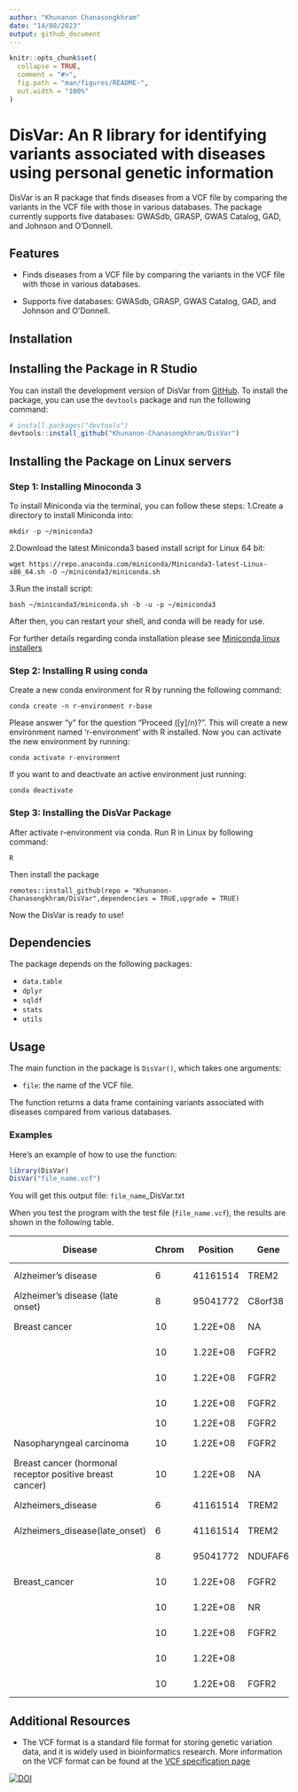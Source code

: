 ```yaml
---
author: "Khunanon Chanasongkhram"
date: "14/08/2023"
output: github_document
---
```


<!-- README.md is generated from README.Rmd. Please edit that file -->

```r
knitr::opts_chunk$set(
  collapse = TRUE,
  comment = "#>",
  fig.path = "man/figures/README-",
  out.width = "100%"
)
```

# DisVar: An R library for identifying variants associated with diseases using personal genetic information

<!-- badges: start -->
<!-- badges: end -->
DisVar is an R package that finds diseases from a VCF file by comparing the variants in the VCF file with those in various databases. The package currently supports five databases: GWASdb, GRASP, GWAS Catalog, GAD, and Johnson and O'Donnell.

## Features

- Finds diseases from a VCF file by comparing the variants in the VCF file with those in various databases.

- Supports five databases: GWASdb, GRASP, GWAS Catalog, GAD, and Johnson and O'Donnell.

## Installation

## Installing the Package in R Studio
You can install the development version of DisVar from [GitHub](https://github.com/). To install the package, you can use the `devtools` package and run the following command:

``` r
# install.packages("devtools")
devtools::install_github("Khunanon-Chanasongkhram/DisVar")
```

## Installing the Package on Linux servers

### Step 1: Installing Minoconda 3

To install Miniconda via the terminal, you can follow these steps:
1.Create a directory to install Miniconda into:

``` 
mkdir -p ~/miniconda3
```

2.Download the latest Miniconda3 based install script for Linux 64 bit:
``` 
wget https://repo.anaconda.com/miniconda/Miniconda3-latest-Linux-x86_64.sh -O ~/miniconda3/miniconda.sh
```

3.Run the install script:
``` 
bash ~/miniconda3/miniconda.sh -b -u -p ~/miniconda3
```

After then, you can restart your shell, and conda will be ready for use.

For further details regarding conda installation please see [Miniconda linux installers](https://docs.conda.io/en/latest/miniconda.html#linux-installers)

### Step 2: Installing R using conda
Create a new conda environment for R by running the following command:
``` 
conda create -n r-environment r-base
```

Please answer "y" for the question "Proceed ([y]/n)?".
This will create a new environment named 'r-environment' with R installed.
Now you can activate the new environment by running:
```
conda activate r-environment
```

If you want to and deactivate an active environment just running:

```
conda deactivate
```

### Step 3: Installing the DisVar Package
After activate r-environment via conda. Run R in Linux by following command:
```
R
```

Then install the package
```
remotes::install_github(repo = "Khunanon-Chanasongkhram/DisVar",dependencies = TRUE,upgrade = TRUE)
```
Now the DisVar is ready to use!

## Dependencies
The package depends on the following packages:

- `data.table`
- `dplyr`
- `sqldf`
- `stats`
- `utils`

## Usage

The main function in the package is `DisVar()`, which takes one arguments:

- `file`: the name of the VCF file.

The function returns a data frame containing variants associated with diseases compared from various databases.

### Examples

Here's an example of how to use the function:

```r
library(DisVar)
DisVar("file_name.vcf")
```

You will get this output file: `file_name`_DisVar.txt

When you test the program with the test file (`file_name.vcf`), the results are shown in the following table.

| Disease                                                    | Chrom | Position | Gene    | Variant ID | Variant Type     | Allele Sample | Allele DB | P-value   | DB           | Qual    | Filter | Info                                                                                                                                                                                                                                                                                                                                                                                                                                                                                                                                                                                                                                                                                                                                                                                                                                                                                                                                                                                                                                                                                                                                                                                                                                                                                                                                                                                                                                                                                                                                                                                                                                                                                                                                                                                                                                                                                                                                                                                                                                                          |
|------------------------------------------------------------|-------|----------|---------|------------|------------------|---------------|-----------|-----------|--------------|---------|--------|---------------------------------------------------------------------------------------------------------------------------------------------------------------------------------------------------------------------------------------------------------------------------------------------------------------------------------------------------------------------------------------------------------------------------------------------------------------------------------------------------------------------------------------------------------------------------------------------------------------------------------------------------------------------------------------------------------------------------------------------------------------------------------------------------------------------------------------------------------------------------------------------------------------------------------------------------------------------------------------------------------------------------------------------------------------------------------------------------------------------------------------------------------------------------------------------------------------------------------------------------------------------------------------------------------------------------------------------------------------------------------------------------------------------------------------------------------------------------------------------------------------------------------------------------------------------------------------------------------------------------------------------------------------------------------------------------------------------------------------------------------------------------------------------------------------------------------------------------------------------------------------------------------------------------------------------------------------------------------------------------------------------------------------------------------------|
| Alzheimer's disease                                        | 6     | 41161514 | TREM2   | rs75932628 | missense         | C>T           | C>T       | 2.00E-12  | GWASdb       | 7296.45 | PASS   | AC=14;AF=0.00218613;AN=6404;BaseQRankSum=0.155;ClippingRankSum=0.481;DP=111734;FS=1.098;MLEAC=14;MLEAF=0.002186;MQ=60;MQ0=0;MQRankSum=0.307;POSITIVE_TRAIN_SITE;QD=13.46;ReadPosRankSum=0.839;SOR=0.59;VQSLOD=16.39;culprit=MQ;AN_EUR=1266;AN_EAS=1170;AN_AMR=980;AN_SAS=1202;AN_AFR=1786;AF_EUR=0.00631912;AF_EAS=0;AF_AMR=0.00306122;AF_SAS=0.00249584;AF_AFR=0;AC_EUR=8;AC_EAS=0;AC_AMR=3;AC_SAS=3;AC_AFR=0;AC_Het_EUR=8;AC_Het_EAS=0;AC_Het_AMR=3;AC_Het_SAS=3;AC_Het_AFR=0;AC_Het=14;AC_Hom_EUR=0;AC_Hom_EAS=0;AC_Hom_AMR=0;AC_Hom_SAS=0;AC_Hom_AFR=0;AC_Hom=0;HWE_EUR=1;ExcHet_EUR=0.977997;HWE_EAS=1;ExcHet_EAS=1;HWE_AMR=1;ExcHet_AMR=0.996936;HWE_SAS=1;ExcHet_SAS=0.997502;HWE_AFR=1;ExcHet_AFR=1;HWE=1;ExcHet=0.985861;ME=0;AN_EUR_unrel=1006;AN_EAS_unrel=1008;AN_AMR_unrel=694;AN_SAS_unrel=978;AN_AFR_unrel=1322;AF_EUR_unrel=0.00497018;AF_EAS_unrel=0;AF_AMR_unrel=0.00432277;AF_SAS_unrel=0.00204499;AF_AFR_unrel=0;AC_EUR_unrel=5;AC_EAS_unrel=0;AC_AMR_unrel=3;AC_SAS_unrel=2;AC_AFR_unrel=0;AC_Het_EUR_unrel=5;AC_Het_EAS_unrel=0;AC_Het_AMR_unrel=3;AC_Het_SAS_unrel=2;AC_Het_AFR_unrel=0;AC_Hom_EUR_unrel=0;AC_Hom_EAS_unrel=0;AC_Hom_AMR_unrel=0;AC_Hom_SAS_unrel=0;AC_Hom_AFR_unrel=0;ANN=T\|missense_variant\|MODERATE\|TREM2\|ENSG00000095970\|transcript\|ENST00000373113.7\|protein_coding\|2/5\|c.140G>A\|p.Arg47His\|234/1044\|140/693\|47/230\|\|;1000Gp3_RA_GF=0.00399361;1000Gp3_RR_GF=0.996006;1000Gp3_HomC=2494,0;1000Gp3_AA_GF=0;1000Gp3_AF=0.00199681;CLNSIG=3;CLNDBN=not_specified;CLNDSDBID=CN169374;CLNDSDB=MedGen;COSMIC_CNT=1;SIFT_pred=D/T/T;Uniprot_id_Polyphen2=././TREM2_HUMAN;Uniprot_aapos_Polyphen2=47;Polyphen2_HDIV_pred=D;Polyphen2_HVAR_pred=D;MutationTaster_pred=D/D/D;MutationAssessor_pred=M;CADD_phred=33;GERP++_NR=5.51;GERP++_RS=4.56;phyloP20way_mammalian=0.935;phastCons20way_mammalian=0.997;Entrez_gene_id=54209;RVIS=0.483275131;RVIS_percentile=79.25218212;GDI=446.17961;GDI-Phred=4.39760;LoFtool_score=8.38E-01;Essential_gene=N;MGI_mouse_gene=Trem2;dbSNPBuildID=132;ExAC_AF=0.002043 |
| Alzheimer's disease (late onset)                           | 8     | 95041772 | C8orf38 | rs7818382  | intron           | C>T           | C>T       | 8.00E-08  | GWASdb       | 1587730 | Pass   | AC=3017;AF=0.471112;AN=6404;BaseQRankSum=0.223;ClippingRankSum=0;DP=106075;FS=0;InbreedingCoeff=0.1044;MLEAC=3017;MLEAF=0.471;MQ=60;MQ0=0;MQRankSum=-0.022;POSITIVE_TRAIN_SITE;QD=21.26;ReadPosRankSum=0.319;SOR=0.686;VQSLOD=23.35;culprit=MQ;AN_EUR=1266;AN_EAS=1170;AN_AMR=980;AN_SAS=1202;AN_AFR=1786;AF_EUR=0.470774;AF_EAS=0.670085;AF_AMR=0.529592;AF_SAS=0.569884;AF_AFR=0.242441;AC_EUR=596;AC_EAS=784;AC_AMR=519;AC_SAS=685;AC_AFR=433;AC_Het_EUR=320;AC_Het_EAS=240;AC_Het_AMR=237;AC_Het_SAS=295;AC_Het_AFR=337;AC_Het=1429;AC_Hom_EUR=276;AC_Hom_EAS=544;AC_Hom_AMR=282;AC_Hom_SAS=390;AC_Hom_AFR=96;AC_Hom=1588;HWE_EUR=0.749959;ExcHet_EUR=0.395209;HWE_EAS=0.0919533;ExcHet_EAS=0.968002;HWE_AMR=0.526092;ExcHet_AMR=0.776731;HWE_SAS=1;ExcHet_SAS=0.529247;HWE_AFR=0.466134;ExcHet_AFR=0.239997;HWE=3.8034e-09;ExcHet=1;ME=0;AN_EUR_unrel=1006;AN_EAS_unrel=1008;AN_AMR_unrel=694;AN_SAS_unrel=978;AN_AFR_unrel=1322;AF_EUR_unrel=0.464215;AF_EAS_unrel=0.686508;AF_AMR_unrel=0.51585;AF_SAS_unrel=0.566462;AF_AFR_unrel=0.249622;AC_EUR_unrel=467;AC_EAS_unrel=692;AC_AMR_unrel=358;AC_SAS_unrel=554;AC_AFR_unrel=330;AC_Het_EUR_unrel=253;AC_Het_EAS_unrel=200;AC_Het_AMR_unrel=162;AC_Het_SAS_unrel=238;AC_Het_AFR_unrel=256;AC_Hom_EUR_unrel=214;AC_Hom_EAS_unrel=492;AC_Hom_AMR_unrel=196;AC_Hom_SAS_unrel=316;AC_Hom_AFR_unrel=74;ANN=T\|intron_variant\|MODIFIER\|NDUFAF6\|ENSG00000156170\|transcript\|ENST00000396124.8\|protein_coding\|4/8\|c.477+146C>T\|\|\|\|\|\|;1000Gp3_RA_GF=0.442891;1000Gp3_RR_GF=0.299121;1000Gp3_HomC=749,646;1000Gp3_AA_GF=0.257987;1000Gp3_AF=0.479433;Entrez_gene_id=137682;RVIS=-0.161524709;RVIS_percentile=41.6430762;GDI=43.71035;GDI-Phred=1.25843;MGI_mouse_gene=Ndufaf6;dbSNPBuildID=116                                                                                                                                                                                                                                                                                                      |
| Breast cancer                                              | 10    | 1.22E+08 | NA      | rs2981579  | NA               | A>G           | NA        | 1.90E-170 | GRASP        | 1491780 | PASS   | AC=3227;AF=0.503904;AN=6404;BaseQRankSum=0.098;ClippingRankSum=-0.024;DP=95506;FS=0;InbreedingCoeff=0.0499;MLEAC=3227;MLEAF=0.504;MQ=60;MQ0=0;MQRankSum=0.027;POSITIVE_TRAIN_SITE;QD=21.12;ReadPosRankSum=0.349;SOR=0.676;VQSLOD=22.69;culprit=MQ;AN_EUR=1266;AN_EAS=1170;AN_AMR=980;AN_SAS=1202;AN_AFR=1786;AF_EUR=0.550553;AF_EAS=0.549573;AF_AMR=0.568367;AF_SAS=0.610649;AF_AFR=0.333707;AC_EUR=697;AC_EAS=643;AC_AMR=557;AC_SAS=734;AC_AFR=596;AC_Het_EUR=293;AC_Het_EAS=283;AC_Het_AMR=249;AC_Het_SAS=296;AC_Het_AFR=400;AC_Het=1521;AC_Hom_EUR=404;AC_Hom_EAS=360;AC_Hom_AMR=308;AC_Hom_SAS=438;AC_Hom_AFR=196;AC_Hom=1706;HWE_EUR=0.108258;ExcHet_EUR=0.95804;HWE_EAS=0.616227;ExcHet_EAS=0.744677;HWE_AMR=0.462052;ExcHet_AMR=0.249731;HWE_SAS=0.439899;ExcHet_SAS=0.220669;HWE_AFR=0.880403;ExcHet_AFR=0.45117;HWE=0.00469594;ExcHet=0.997943;ME=0;AN_EUR_unrel=1006;AN_EAS_unrel=1008;AN_AMR_unrel=694;AN_SAS_unrel=978;AN_AFR_unrel=1322;AF_EUR_unrel=0.548708;AF_EAS_unrel=0.550595;AF_AMR_unrel=0.573487;AF_SAS_unrel=0.611452;AF_AFR_unrel=0.33888;AC_EUR_unrel=552;AC_EAS_unrel=555;AC_AMR_unrel=398;AC_SAS_unrel=598;AC_AFR_unrel=448;AC_Het_EUR_unrel=228;AC_Het_EAS_unrel=251;AC_Het_AMR_unrel=176;AC_Het_SAS_unrel=234;AC_Het_AFR_unrel=296;AC_Hom_EUR_unrel=324;AC_Hom_EAS_unrel=304;AC_Hom_AMR_unrel=222;AC_Hom_SAS_unrel=364;AC_Hom_AFR_unrel=152;ANN=G\|intron_variant\|MODIFIER\|FGFR2\|ENSG00000066468\|transcript\|ENST00000457416.6\|protein_coding\|2/17\|c.110-12117T>C\|\|\|\|\|\|;1000Gp3_RA_GF=0.473243;1000Gp3_RR_GF=0.253994;1000Gp3_HomC=636,683;1000Gp3_AA_GF=0.272764;1000Gp3_AF=0.509385;AR_GENE=FGFR2;Entrez_gene_id=2263;RVIS=-1.50462206;RVIS_percentile=3.568058504;GDI=593.43974;GDI-Phred=4.93642;LoFtool_score=1.79E-03;Essential_gene=E;MGI_mouse_gene=Fgfr2;ZFIN_zebrafish_gene=fgfr2;ZFIN_zebrafish_phenotype_tag=abnormal;dbSNPBuildID=101                                                                                                                                                                  |
|                                                            | 10    | 1.22E+08 | FGFR2   | rs2981579  | intron           | A>G           | A>G       | 2.00E-170 | GWASdb       | 1491780 | PASS   | AC=3227;AF=0.503904;AN=6404;BaseQRankSum=0.098;ClippingRankSum=-0.024;DP=95506;FS=0;InbreedingCoeff=0.0499;MLEAC=3227;MLEAF=0.504;MQ=60;MQ0=0;MQRankSum=0.027;POSITIVE_TRAIN_SITE;QD=21.12;ReadPosRankSum=0.349;SOR=0.676;VQSLOD=22.69;culprit=MQ;AN_EUR=1266;AN_EAS=1170;AN_AMR=980;AN_SAS=1202;AN_AFR=1786;AF_EUR=0.550553;AF_EAS=0.549573;AF_AMR=0.568367;AF_SAS=0.610649;AF_AFR=0.333707;AC_EUR=697;AC_EAS=643;AC_AMR=557;AC_SAS=734;AC_AFR=596;AC_Het_EUR=293;AC_Het_EAS=283;AC_Het_AMR=249;AC_Het_SAS=296;AC_Het_AFR=400;AC_Het=1521;AC_Hom_EUR=404;AC_Hom_EAS=360;AC_Hom_AMR=308;AC_Hom_SAS=438;AC_Hom_AFR=196;AC_Hom=1706;HWE_EUR=0.108258;ExcHet_EUR=0.95804;HWE_EAS=0.616227;ExcHet_EAS=0.744677;HWE_AMR=0.462052;ExcHet_AMR=0.249731;HWE_SAS=0.439899;ExcHet_SAS=0.220669;HWE_AFR=0.880403;ExcHet_AFR=0.45117;HWE=0.00469594;ExcHet=0.997943;ME=0;AN_EUR_unrel=1006;AN_EAS_unrel=1008;AN_AMR_unrel=694;AN_SAS_unrel=978;AN_AFR_unrel=1322;AF_EUR_unrel=0.548708;AF_EAS_unrel=0.550595;AF_AMR_unrel=0.573487;AF_SAS_unrel=0.611452;AF_AFR_unrel=0.33888;AC_EUR_unrel=552;AC_EAS_unrel=555;AC_AMR_unrel=398;AC_SAS_unrel=598;AC_AFR_unrel=448;AC_Het_EUR_unrel=228;AC_Het_EAS_unrel=251;AC_Het_AMR_unrel=176;AC_Het_SAS_unrel=234;AC_Het_AFR_unrel=296;AC_Hom_EUR_unrel=324;AC_Hom_EAS_unrel=304;AC_Hom_AMR_unrel=222;AC_Hom_SAS_unrel=364;AC_Hom_AFR_unrel=152;ANN=G\|intron_variant\|MODIFIER\|FGFR2\|ENSG00000066468\|transcript\|ENST00000457416.6\|protein_coding\|2/17\|c.110-12117T>C\|\|\|\|\|\|;1000Gp3_RA_GF=0.473243;1000Gp3_RR_GF=0.253994;1000Gp3_HomC=636,683;1000Gp3_AA_GF=0.272764;1000Gp3_AF=0.509385;AR_GENE=FGFR2;Entrez_gene_id=2263;RVIS=-1.50462206;RVIS_percentile=3.568058504;GDI=593.43974;GDI-Phred=4.93642;LoFtool_score=1.79E-03;Essential_gene=E;MGI_mouse_gene=Fgfr2;ZFIN_zebrafish_gene=fgfr2;ZFIN_zebrafish_phenotype_tag=abnormal;dbSNPBuildID=101                                                                                                                                                                  |
|                                                            | 10    | 1.22E+08 | FGFR2   | rs2981579  | intron           | A>G           | A>G       | 4.00E-31  | GWASdb       | 1491780 | PASS   | AC=3227;AF=0.503904;AN=6404;BaseQRankSum=0.098;ClippingRankSum=-0.024;DP=95506;FS=0;InbreedingCoeff=0.0499;MLEAC=3227;MLEAF=0.504;MQ=60;MQ0=0;MQRankSum=0.027;POSITIVE_TRAIN_SITE;QD=21.12;ReadPosRankSum=0.349;SOR=0.676;VQSLOD=22.69;culprit=MQ;AN_EUR=1266;AN_EAS=1170;AN_AMR=980;AN_SAS=1202;AN_AFR=1786;AF_EUR=0.550553;AF_EAS=0.549573;AF_AMR=0.568367;AF_SAS=0.610649;AF_AFR=0.333707;AC_EUR=697;AC_EAS=643;AC_AMR=557;AC_SAS=734;AC_AFR=596;AC_Het_EUR=293;AC_Het_EAS=283;AC_Het_AMR=249;AC_Het_SAS=296;AC_Het_AFR=400;AC_Het=1521;AC_Hom_EUR=404;AC_Hom_EAS=360;AC_Hom_AMR=308;AC_Hom_SAS=438;AC_Hom_AFR=196;AC_Hom=1706;HWE_EUR=0.108258;ExcHet_EUR=0.95804;HWE_EAS=0.616227;ExcHet_EAS=0.744677;HWE_AMR=0.462052;ExcHet_AMR=0.249731;HWE_SAS=0.439899;ExcHet_SAS=0.220669;HWE_AFR=0.880403;ExcHet_AFR=0.45117;HWE=0.00469594;ExcHet=0.997943;ME=0;AN_EUR_unrel=1006;AN_EAS_unrel=1008;AN_AMR_unrel=694;AN_SAS_unrel=978;AN_AFR_unrel=1322;AF_EUR_unrel=0.548708;AF_EAS_unrel=0.550595;AF_AMR_unrel=0.573487;AF_SAS_unrel=0.611452;AF_AFR_unrel=0.33888;AC_EUR_unrel=552;AC_EAS_unrel=555;AC_AMR_unrel=398;AC_SAS_unrel=598;AC_AFR_unrel=448;AC_Het_EUR_unrel=228;AC_Het_EAS_unrel=251;AC_Het_AMR_unrel=176;AC_Het_SAS_unrel=234;AC_Het_AFR_unrel=296;AC_Hom_EUR_unrel=324;AC_Hom_EAS_unrel=304;AC_Hom_AMR_unrel=222;AC_Hom_SAS_unrel=364;AC_Hom_AFR_unrel=152;ANN=G\|intron_variant\|MODIFIER\|FGFR2\|ENSG00000066468\|transcript\|ENST00000457416.6\|protein_coding\|2/17\|c.110-12117T>C\|\|\|\|\|\|;1000Gp3_RA_GF=0.473243;1000Gp3_RR_GF=0.253994;1000Gp3_HomC=636,683;1000Gp3_AA_GF=0.272764;1000Gp3_AF=0.509385;AR_GENE=FGFR2;Entrez_gene_id=2263;RVIS=-1.50462206;RVIS_percentile=3.568058504;GDI=593.43974;GDI-Phred=4.93642;LoFtool_score=1.79E-03;Essential_gene=E;MGI_mouse_gene=Fgfr2;ZFIN_zebrafish_gene=fgfr2;ZFIN_zebrafish_phenotype_tag=abnormal;dbSNPBuildID=101                                                                                                                                                                  |
|                                                            | 10    | 1.22E+08 | FGFR2   | rs2981579  | intron           | A>G           | A>G       | 2.00E-10  | GWASdb       | 1491780 | PASS   | AC=3227;AF=0.503904;AN=6404;BaseQRankSum=0.098;ClippingRankSum=-0.024;DP=95506;FS=0;InbreedingCoeff=0.0499;MLEAC=3227;MLEAF=0.504;MQ=60;MQ0=0;MQRankSum=0.027;POSITIVE_TRAIN_SITE;QD=21.12;ReadPosRankSum=0.349;SOR=0.676;VQSLOD=22.69;culprit=MQ;AN_EUR=1266;AN_EAS=1170;AN_AMR=980;AN_SAS=1202;AN_AFR=1786;AF_EUR=0.550553;AF_EAS=0.549573;AF_AMR=0.568367;AF_SAS=0.610649;AF_AFR=0.333707;AC_EUR=697;AC_EAS=643;AC_AMR=557;AC_SAS=734;AC_AFR=596;AC_Het_EUR=293;AC_Het_EAS=283;AC_Het_AMR=249;AC_Het_SAS=296;AC_Het_AFR=400;AC_Het=1521;AC_Hom_EUR=404;AC_Hom_EAS=360;AC_Hom_AMR=308;AC_Hom_SAS=438;AC_Hom_AFR=196;AC_Hom=1706;HWE_EUR=0.108258;ExcHet_EUR=0.95804;HWE_EAS=0.616227;ExcHet_EAS=0.744677;HWE_AMR=0.462052;ExcHet_AMR=0.249731;HWE_SAS=0.439899;ExcHet_SAS=0.220669;HWE_AFR=0.880403;ExcHet_AFR=0.45117;HWE=0.00469594;ExcHet=0.997943;ME=0;AN_EUR_unrel=1006;AN_EAS_unrel=1008;AN_AMR_unrel=694;AN_SAS_unrel=978;AN_AFR_unrel=1322;AF_EUR_unrel=0.548708;AF_EAS_unrel=0.550595;AF_AMR_unrel=0.573487;AF_SAS_unrel=0.611452;AF_AFR_unrel=0.33888;AC_EUR_unrel=552;AC_EAS_unrel=555;AC_AMR_unrel=398;AC_SAS_unrel=598;AC_AFR_unrel=448;AC_Het_EUR_unrel=228;AC_Het_EAS_unrel=251;AC_Het_AMR_unrel=176;AC_Het_SAS_unrel=234;AC_Het_AFR_unrel=296;AC_Hom_EUR_unrel=324;AC_Hom_EAS_unrel=304;AC_Hom_AMR_unrel=222;AC_Hom_SAS_unrel=364;AC_Hom_AFR_unrel=152;ANN=G\|intron_variant\|MODIFIER\|FGFR2\|ENSG00000066468\|transcript\|ENST00000457416.6\|protein_coding\|2/17\|c.110-12117T>C\|\|\|\|\|\|;1000Gp3_RA_GF=0.473243;1000Gp3_RR_GF=0.253994;1000Gp3_HomC=636,683;1000Gp3_AA_GF=0.272764;1000Gp3_AF=0.509385;AR_GENE=FGFR2;Entrez_gene_id=2263;RVIS=-1.50462206;RVIS_percentile=3.568058504;GDI=593.43974;GDI-Phred=4.93642;LoFtool_score=1.79E-03;Essential_gene=E;MGI_mouse_gene=Fgfr2;ZFIN_zebrafish_gene=fgfr2;ZFIN_zebrafish_phenotype_tag=abnormal;dbSNPBuildID=101                                                                                                                                                                  |
|                                                            | 10    | 1.22E+08 | FGFR2   | rs2981579  | NA               | A>G           | NA        | NA        | GADCDC       | 1491780 | PASS   | AC=3227;AF=0.503904;AN=6404;BaseQRankSum=0.098;ClippingRankSum=-0.024;DP=95506;FS=0;InbreedingCoeff=0.0499;MLEAC=3227;MLEAF=0.504;MQ=60;MQ0=0;MQRankSum=0.027;POSITIVE_TRAIN_SITE;QD=21.12;ReadPosRankSum=0.349;SOR=0.676;VQSLOD=22.69;culprit=MQ;AN_EUR=1266;AN_EAS=1170;AN_AMR=980;AN_SAS=1202;AN_AFR=1786;AF_EUR=0.550553;AF_EAS=0.549573;AF_AMR=0.568367;AF_SAS=0.610649;AF_AFR=0.333707;AC_EUR=697;AC_EAS=643;AC_AMR=557;AC_SAS=734;AC_AFR=596;AC_Het_EUR=293;AC_Het_EAS=283;AC_Het_AMR=249;AC_Het_SAS=296;AC_Het_AFR=400;AC_Het=1521;AC_Hom_EUR=404;AC_Hom_EAS=360;AC_Hom_AMR=308;AC_Hom_SAS=438;AC_Hom_AFR=196;AC_Hom=1706;HWE_EUR=0.108258;ExcHet_EUR=0.95804;HWE_EAS=0.616227;ExcHet_EAS=0.744677;HWE_AMR=0.462052;ExcHet_AMR=0.249731;HWE_SAS=0.439899;ExcHet_SAS=0.220669;HWE_AFR=0.880403;ExcHet_AFR=0.45117;HWE=0.00469594;ExcHet=0.997943;ME=0;AN_EUR_unrel=1006;AN_EAS_unrel=1008;AN_AMR_unrel=694;AN_SAS_unrel=978;AN_AFR_unrel=1322;AF_EUR_unrel=0.548708;AF_EAS_unrel=0.550595;AF_AMR_unrel=0.573487;AF_SAS_unrel=0.611452;AF_AFR_unrel=0.33888;AC_EUR_unrel=552;AC_EAS_unrel=555;AC_AMR_unrel=398;AC_SAS_unrel=598;AC_AFR_unrel=448;AC_Het_EUR_unrel=228;AC_Het_EAS_unrel=251;AC_Het_AMR_unrel=176;AC_Het_SAS_unrel=234;AC_Het_AFR_unrel=296;AC_Hom_EUR_unrel=324;AC_Hom_EAS_unrel=304;AC_Hom_AMR_unrel=222;AC_Hom_SAS_unrel=364;AC_Hom_AFR_unrel=152;ANN=G\|intron_variant\|MODIFIER\|FGFR2\|ENSG00000066468\|transcript\|ENST00000457416.6\|protein_coding\|2/17\|c.110-12117T>C\|\|\|\|\|\|;1000Gp3_RA_GF=0.473243;1000Gp3_RR_GF=0.253994;1000Gp3_HomC=636,683;1000Gp3_AA_GF=0.272764;1000Gp3_AF=0.509385;AR_GENE=FGFR2;Entrez_gene_id=2263;RVIS=-1.50462206;RVIS_percentile=3.568058504;GDI=593.43974;GDI-Phred=4.93642;LoFtool_score=1.79E-03;Essential_gene=E;MGI_mouse_gene=Fgfr2;ZFIN_zebrafish_gene=fgfr2;ZFIN_zebrafish_phenotype_tag=abnormal;dbSNPBuildID=101                                                                                                                                                                  |
| Nasopharyngeal carcinoma                                   | 10    | 1.22E+08 | FGFR2   | rs2981579  | intron           | A>G           | A>G       | 2.00E-10  | GWASdb       | 1491780 | PASS   | AC=3227;AF=0.503904;AN=6404;BaseQRankSum=0.098;ClippingRankSum=-0.024;DP=95506;FS=0;InbreedingCoeff=0.0499;MLEAC=3227;MLEAF=0.504;MQ=60;MQ0=0;MQRankSum=0.027;POSITIVE_TRAIN_SITE;QD=21.12;ReadPosRankSum=0.349;SOR=0.676;VQSLOD=22.69;culprit=MQ;AN_EUR=1266;AN_EAS=1170;AN_AMR=980;AN_SAS=1202;AN_AFR=1786;AF_EUR=0.550553;AF_EAS=0.549573;AF_AMR=0.568367;AF_SAS=0.610649;AF_AFR=0.333707;AC_EUR=697;AC_EAS=643;AC_AMR=557;AC_SAS=734;AC_AFR=596;AC_Het_EUR=293;AC_Het_EAS=283;AC_Het_AMR=249;AC_Het_SAS=296;AC_Het_AFR=400;AC_Het=1521;AC_Hom_EUR=404;AC_Hom_EAS=360;AC_Hom_AMR=308;AC_Hom_SAS=438;AC_Hom_AFR=196;AC_Hom=1706;HWE_EUR=0.108258;ExcHet_EUR=0.95804;HWE_EAS=0.616227;ExcHet_EAS=0.744677;HWE_AMR=0.462052;ExcHet_AMR=0.249731;HWE_SAS=0.439899;ExcHet_SAS=0.220669;HWE_AFR=0.880403;ExcHet_AFR=0.45117;HWE=0.00469594;ExcHet=0.997943;ME=0;AN_EUR_unrel=1006;AN_EAS_unrel=1008;AN_AMR_unrel=694;AN_SAS_unrel=978;AN_AFR_unrel=1322;AF_EUR_unrel=0.548708;AF_EAS_unrel=0.550595;AF_AMR_unrel=0.573487;AF_SAS_unrel=0.611452;AF_AFR_unrel=0.33888;AC_EUR_unrel=552;AC_EAS_unrel=555;AC_AMR_unrel=398;AC_SAS_unrel=598;AC_AFR_unrel=448;AC_Het_EUR_unrel=228;AC_Het_EAS_unrel=251;AC_Het_AMR_unrel=176;AC_Het_SAS_unrel=234;AC_Het_AFR_unrel=296;AC_Hom_EUR_unrel=324;AC_Hom_EAS_unrel=304;AC_Hom_AMR_unrel=222;AC_Hom_SAS_unrel=364;AC_Hom_AFR_unrel=152;ANN=G\|intron_variant\|MODIFIER\|FGFR2\|ENSG00000066468\|transcript\|ENST00000457416.6\|protein_coding\|2/17\|c.110-12117T>C\|\|\|\|\|\|;1000Gp3_RA_GF=0.473243;1000Gp3_RR_GF=0.253994;1000Gp3_HomC=636,683;1000Gp3_AA_GF=0.272764;1000Gp3_AF=0.509385;AR_GENE=FGFR2;Entrez_gene_id=2263;RVIS=-1.50462206;RVIS_percentile=3.568058504;GDI=593.43974;GDI-Phred=4.93642;LoFtool_score=1.79E-03;Essential_gene=E;MGI_mouse_gene=Fgfr2;ZFIN_zebrafish_gene=fgfr2;ZFIN_zebrafish_phenotype_tag=abnormal;dbSNPBuildID=101                                                                                                                                                                  |
| Breast cancer (hormonal receptor positive   breast cancer) | 10    | 1.22E+08 | NA      | rs2981579  | NA               | A>G           | NA        | 3.60E-31  | GRASP        | 1491780 | PASS   | AC=3227;AF=0.503904;AN=6404;BaseQRankSum=0.098;ClippingRankSum=-0.024;DP=95506;FS=0;InbreedingCoeff=0.0499;MLEAC=3227;MLEAF=0.504;MQ=60;MQ0=0;MQRankSum=0.027;POSITIVE_TRAIN_SITE;QD=21.12;ReadPosRankSum=0.349;SOR=0.676;VQSLOD=22.69;culprit=MQ;AN_EUR=1266;AN_EAS=1170;AN_AMR=980;AN_SAS=1202;AN_AFR=1786;AF_EUR=0.550553;AF_EAS=0.549573;AF_AMR=0.568367;AF_SAS=0.610649;AF_AFR=0.333707;AC_EUR=697;AC_EAS=643;AC_AMR=557;AC_SAS=734;AC_AFR=596;AC_Het_EUR=293;AC_Het_EAS=283;AC_Het_AMR=249;AC_Het_SAS=296;AC_Het_AFR=400;AC_Het=1521;AC_Hom_EUR=404;AC_Hom_EAS=360;AC_Hom_AMR=308;AC_Hom_SAS=438;AC_Hom_AFR=196;AC_Hom=1706;HWE_EUR=0.108258;ExcHet_EUR=0.95804;HWE_EAS=0.616227;ExcHet_EAS=0.744677;HWE_AMR=0.462052;ExcHet_AMR=0.249731;HWE_SAS=0.439899;ExcHet_SAS=0.220669;HWE_AFR=0.880403;ExcHet_AFR=0.45117;HWE=0.00469594;ExcHet=0.997943;ME=0;AN_EUR_unrel=1006;AN_EAS_unrel=1008;AN_AMR_unrel=694;AN_SAS_unrel=978;AN_AFR_unrel=1322;AF_EUR_unrel=0.548708;AF_EAS_unrel=0.550595;AF_AMR_unrel=0.573487;AF_SAS_unrel=0.611452;AF_AFR_unrel=0.33888;AC_EUR_unrel=552;AC_EAS_unrel=555;AC_AMR_unrel=398;AC_SAS_unrel=598;AC_AFR_unrel=448;AC_Het_EUR_unrel=228;AC_Het_EAS_unrel=251;AC_Het_AMR_unrel=176;AC_Het_SAS_unrel=234;AC_Het_AFR_unrel=296;AC_Hom_EUR_unrel=324;AC_Hom_EAS_unrel=304;AC_Hom_AMR_unrel=222;AC_Hom_SAS_unrel=364;AC_Hom_AFR_unrel=152;ANN=G\|intron_variant\|MODIFIER\|FGFR2\|ENSG00000066468\|transcript\|ENST00000457416.6\|protein_coding\|2/17\|c.110-12117T>C\|\|\|\|\|\|;1000Gp3_RA_GF=0.473243;1000Gp3_RR_GF=0.253994;1000Gp3_HomC=636,683;1000Gp3_AA_GF=0.272764;1000Gp3_AF=0.509385;AR_GENE=FGFR2;Entrez_gene_id=2263;RVIS=-1.50462206;RVIS_percentile=3.568058504;GDI=593.43974;GDI-Phred=4.93642;LoFtool_score=1.79E-03;Essential_gene=E;MGI_mouse_gene=Fgfr2;ZFIN_zebrafish_gene=fgfr2;ZFIN_zebrafish_phenotype_tag=abnormal;dbSNPBuildID=101                                                                                                                                                                  |
| Alzheimers_disease                                         | 6     | 41161514 | TREM2   | rs75932628 | missense_variant | C>T           | NA        | 2.00E-12  | GWAS Catalog | 7296.45 | PASS   | AC=14;AF=0.00218613;AN=6404;BaseQRankSum=0.155;ClippingRankSum=0.481;DP=111734;FS=1.098;MLEAC=14;MLEAF=0.002186;MQ=60;MQ0=0;MQRankSum=0.307;POSITIVE_TRAIN_SITE;QD=13.46;ReadPosRankSum=0.839;SOR=0.59;VQSLOD=16.39;culprit=MQ;AN_EUR=1266;AN_EAS=1170;AN_AMR=980;AN_SAS=1202;AN_AFR=1786;AF_EUR=0.00631912;AF_EAS=0;AF_AMR=0.00306122;AF_SAS=0.00249584;AF_AFR=0;AC_EUR=8;AC_EAS=0;AC_AMR=3;AC_SAS=3;AC_AFR=0;AC_Het_EUR=8;AC_Het_EAS=0;AC_Het_AMR=3;AC_Het_SAS=3;AC_Het_AFR=0;AC_Het=14;AC_Hom_EUR=0;AC_Hom_EAS=0;AC_Hom_AMR=0;AC_Hom_SAS=0;AC_Hom_AFR=0;AC_Hom=0;HWE_EUR=1;ExcHet_EUR=0.977997;HWE_EAS=1;ExcHet_EAS=1;HWE_AMR=1;ExcHet_AMR=0.996936;HWE_SAS=1;ExcHet_SAS=0.997502;HWE_AFR=1;ExcHet_AFR=1;HWE=1;ExcHet=0.985861;ME=0;AN_EUR_unrel=1006;AN_EAS_unrel=1008;AN_AMR_unrel=694;AN_SAS_unrel=978;AN_AFR_unrel=1322;AF_EUR_unrel=0.00497018;AF_EAS_unrel=0;AF_AMR_unrel=0.00432277;AF_SAS_unrel=0.00204499;AF_AFR_unrel=0;AC_EUR_unrel=5;AC_EAS_unrel=0;AC_AMR_unrel=3;AC_SAS_unrel=2;AC_AFR_unrel=0;AC_Het_EUR_unrel=5;AC_Het_EAS_unrel=0;AC_Het_AMR_unrel=3;AC_Het_SAS_unrel=2;AC_Het_AFR_unrel=0;AC_Hom_EUR_unrel=0;AC_Hom_EAS_unrel=0;AC_Hom_AMR_unrel=0;AC_Hom_SAS_unrel=0;AC_Hom_AFR_unrel=0;ANN=T\|missense_variant\|MODERATE\|TREM2\|ENSG00000095970\|transcript\|ENST00000373113.7\|protein_coding\|2/5\|c.140G>A\|p.Arg47His\|234/1044\|140/693\|47/230\|\|;1000Gp3_RA_GF=0.00399361;1000Gp3_RR_GF=0.996006;1000Gp3_HomC=2494,0;1000Gp3_AA_GF=0;1000Gp3_AF=0.00199681;CLNSIG=3;CLNDBN=not_specified;CLNDSDBID=CN169374;CLNDSDB=MedGen;COSMIC_CNT=1;SIFT_pred=D/T/T;Uniprot_id_Polyphen2=././TREM2_HUMAN;Uniprot_aapos_Polyphen2=47;Polyphen2_HDIV_pred=D;Polyphen2_HVAR_pred=D;MutationTaster_pred=D/D/D;MutationAssessor_pred=M;CADD_phred=33;GERP++_NR=5.51;GERP++_RS=4.56;phyloP20way_mammalian=0.935;phastCons20way_mammalian=0.997;Entrez_gene_id=54209;RVIS=0.483275131;RVIS_percentile=79.25218212;GDI=446.17961;GDI-Phred=4.39760;LoFtool_score=8.38E-01;Essential_gene=N;MGI_mouse_gene=Trem2;dbSNPBuildID=132;ExAC_AF=0.002043 |
| Alzheimers_disease(late_onset)                             | 6     | 41161514 | TREM2   | rs75932628 | missense_variant | C>T           | NA        | 5.00E-24  | GWAS Catalog | 7296.45 | PASS   | AC=14;AF=0.00218613;AN=6404;BaseQRankSum=0.155;ClippingRankSum=0.481;DP=111734;FS=1.098;MLEAC=14;MLEAF=0.002186;MQ=60;MQ0=0;MQRankSum=0.307;POSITIVE_TRAIN_SITE;QD=13.46;ReadPosRankSum=0.839;SOR=0.59;VQSLOD=16.39;culprit=MQ;AN_EUR=1266;AN_EAS=1170;AN_AMR=980;AN_SAS=1202;AN_AFR=1786;AF_EUR=0.00631912;AF_EAS=0;AF_AMR=0.00306122;AF_SAS=0.00249584;AF_AFR=0;AC_EUR=8;AC_EAS=0;AC_AMR=3;AC_SAS=3;AC_AFR=0;AC_Het_EUR=8;AC_Het_EAS=0;AC_Het_AMR=3;AC_Het_SAS=3;AC_Het_AFR=0;AC_Het=14;AC_Hom_EUR=0;AC_Hom_EAS=0;AC_Hom_AMR=0;AC_Hom_SAS=0;AC_Hom_AFR=0;AC_Hom=0;HWE_EUR=1;ExcHet_EUR=0.977997;HWE_EAS=1;ExcHet_EAS=1;HWE_AMR=1;ExcHet_AMR=0.996936;HWE_SAS=1;ExcHet_SAS=0.997502;HWE_AFR=1;ExcHet_AFR=1;HWE=1;ExcHet=0.985861;ME=0;AN_EUR_unrel=1006;AN_EAS_unrel=1008;AN_AMR_unrel=694;AN_SAS_unrel=978;AN_AFR_unrel=1322;AF_EUR_unrel=0.00497018;AF_EAS_unrel=0;AF_AMR_unrel=0.00432277;AF_SAS_unrel=0.00204499;AF_AFR_unrel=0;AC_EUR_unrel=5;AC_EAS_unrel=0;AC_AMR_unrel=3;AC_SAS_unrel=2;AC_AFR_unrel=0;AC_Het_EUR_unrel=5;AC_Het_EAS_unrel=0;AC_Het_AMR_unrel=3;AC_Het_SAS_unrel=2;AC_Het_AFR_unrel=0;AC_Hom_EUR_unrel=0;AC_Hom_EAS_unrel=0;AC_Hom_AMR_unrel=0;AC_Hom_SAS_unrel=0;AC_Hom_AFR_unrel=0;ANN=T\|missense_variant\|MODERATE\|TREM2\|ENSG00000095970\|transcript\|ENST00000373113.7\|protein_coding\|2/5\|c.140G>A\|p.Arg47His\|234/1044\|140/693\|47/230\|\|;1000Gp3_RA_GF=0.00399361;1000Gp3_RR_GF=0.996006;1000Gp3_HomC=2494,0;1000Gp3_AA_GF=0;1000Gp3_AF=0.00199681;CLNSIG=3;CLNDBN=not_specified;CLNDSDBID=CN169374;CLNDSDB=MedGen;COSMIC_CNT=1;SIFT_pred=D/T/T;Uniprot_id_Polyphen2=././TREM2_HUMAN;Uniprot_aapos_Polyphen2=47;Polyphen2_HDIV_pred=D;Polyphen2_HVAR_pred=D;MutationTaster_pred=D/D/D;MutationAssessor_pred=M;CADD_phred=33;GERP++_NR=5.51;GERP++_RS=4.56;phyloP20way_mammalian=0.935;phastCons20way_mammalian=0.997;Entrez_gene_id=54209;RVIS=0.483275131;RVIS_percentile=79.25218212;GDI=446.17961;GDI-Phred=4.39760;LoFtool_score=8.38E-01;Essential_gene=N;MGI_mouse_gene=Trem2;dbSNPBuildID=132;ExAC_AF=0.002043 |
|                                                            | 8     | 95041772 | NDUFAF6 | rs7818382  | intron_variant   | C>T           | NA        | 8.00E-08  | GWAS Catalog | 1587730 | Pass   | AC=3017;AF=0.471112;AN=6404;BaseQRankSum=0.223;ClippingRankSum=0;DP=106075;FS=0;InbreedingCoeff=0.1044;MLEAC=3017;MLEAF=0.471;MQ=60;MQ0=0;MQRankSum=-0.022;POSITIVE_TRAIN_SITE;QD=21.26;ReadPosRankSum=0.319;SOR=0.686;VQSLOD=23.35;culprit=MQ;AN_EUR=1266;AN_EAS=1170;AN_AMR=980;AN_SAS=1202;AN_AFR=1786;AF_EUR=0.470774;AF_EAS=0.670085;AF_AMR=0.529592;AF_SAS=0.569884;AF_AFR=0.242441;AC_EUR=596;AC_EAS=784;AC_AMR=519;AC_SAS=685;AC_AFR=433;AC_Het_EUR=320;AC_Het_EAS=240;AC_Het_AMR=237;AC_Het_SAS=295;AC_Het_AFR=337;AC_Het=1429;AC_Hom_EUR=276;AC_Hom_EAS=544;AC_Hom_AMR=282;AC_Hom_SAS=390;AC_Hom_AFR=96;AC_Hom=1588;HWE_EUR=0.749959;ExcHet_EUR=0.395209;HWE_EAS=0.0919533;ExcHet_EAS=0.968002;HWE_AMR=0.526092;ExcHet_AMR=0.776731;HWE_SAS=1;ExcHet_SAS=0.529247;HWE_AFR=0.466134;ExcHet_AFR=0.239997;HWE=3.8034e-09;ExcHet=1;ME=0;AN_EUR_unrel=1006;AN_EAS_unrel=1008;AN_AMR_unrel=694;AN_SAS_unrel=978;AN_AFR_unrel=1322;AF_EUR_unrel=0.464215;AF_EAS_unrel=0.686508;AF_AMR_unrel=0.51585;AF_SAS_unrel=0.566462;AF_AFR_unrel=0.249622;AC_EUR_unrel=467;AC_EAS_unrel=692;AC_AMR_unrel=358;AC_SAS_unrel=554;AC_AFR_unrel=330;AC_Het_EUR_unrel=253;AC_Het_EAS_unrel=200;AC_Het_AMR_unrel=162;AC_Het_SAS_unrel=238;AC_Het_AFR_unrel=256;AC_Hom_EUR_unrel=214;AC_Hom_EAS_unrel=492;AC_Hom_AMR_unrel=196;AC_Hom_SAS_unrel=316;AC_Hom_AFR_unrel=74;ANN=T\|intron_variant\|MODIFIER\|NDUFAF6\|ENSG00000156170\|transcript\|ENST00000396124.8\|protein_coding\|4/8\|c.477+146C>T\|\|\|\|\|\|;1000Gp3_RA_GF=0.442891;1000Gp3_RR_GF=0.299121;1000Gp3_HomC=749,646;1000Gp3_AA_GF=0.257987;1000Gp3_AF=0.479433;Entrez_gene_id=137682;RVIS=-0.161524709;RVIS_percentile=41.6430762;GDI=43.71035;GDI-Phred=1.25843;MGI_mouse_gene=Ndufaf6;dbSNPBuildID=116                                                                                                                                                                                                                                                                                                      |
| Breast_cancer                                              | 10    | 1.22E+08 | FGFR2   | rs2981579  | intron_variant   | A>G           | NA        | 2.00E-170 | GWAS Catalog | 1491780 | PASS   | AC=3227;AF=0.503904;AN=6404;BaseQRankSum=0.098;ClippingRankSum=-0.024;DP=95506;FS=0;InbreedingCoeff=0.0499;MLEAC=3227;MLEAF=0.504;MQ=60;MQ0=0;MQRankSum=0.027;POSITIVE_TRAIN_SITE;QD=21.12;ReadPosRankSum=0.349;SOR=0.676;VQSLOD=22.69;culprit=MQ;AN_EUR=1266;AN_EAS=1170;AN_AMR=980;AN_SAS=1202;AN_AFR=1786;AF_EUR=0.550553;AF_EAS=0.549573;AF_AMR=0.568367;AF_SAS=0.610649;AF_AFR=0.333707;AC_EUR=697;AC_EAS=643;AC_AMR=557;AC_SAS=734;AC_AFR=596;AC_Het_EUR=293;AC_Het_EAS=283;AC_Het_AMR=249;AC_Het_SAS=296;AC_Het_AFR=400;AC_Het=1521;AC_Hom_EUR=404;AC_Hom_EAS=360;AC_Hom_AMR=308;AC_Hom_SAS=438;AC_Hom_AFR=196;AC_Hom=1706;HWE_EUR=0.108258;ExcHet_EUR=0.95804;HWE_EAS=0.616227;ExcHet_EAS=0.744677;HWE_AMR=0.462052;ExcHet_AMR=0.249731;HWE_SAS=0.439899;ExcHet_SAS=0.220669;HWE_AFR=0.880403;ExcHet_AFR=0.45117;HWE=0.00469594;ExcHet=0.997943;ME=0;AN_EUR_unrel=1006;AN_EAS_unrel=1008;AN_AMR_unrel=694;AN_SAS_unrel=978;AN_AFR_unrel=1322;AF_EUR_unrel=0.548708;AF_EAS_unrel=0.550595;AF_AMR_unrel=0.573487;AF_SAS_unrel=0.611452;AF_AFR_unrel=0.33888;AC_EUR_unrel=552;AC_EAS_unrel=555;AC_AMR_unrel=398;AC_SAS_unrel=598;AC_AFR_unrel=448;AC_Het_EUR_unrel=228;AC_Het_EAS_unrel=251;AC_Het_AMR_unrel=176;AC_Het_SAS_unrel=234;AC_Het_AFR_unrel=296;AC_Hom_EUR_unrel=324;AC_Hom_EAS_unrel=304;AC_Hom_AMR_unrel=222;AC_Hom_SAS_unrel=364;AC_Hom_AFR_unrel=152;ANN=G\|intron_variant\|MODIFIER\|FGFR2\|ENSG00000066468\|transcript\|ENST00000457416.6\|protein_coding\|2/17\|c.110-12117T>C\|\|\|\|\|\|;1000Gp3_RA_GF=0.473243;1000Gp3_RR_GF=0.253994;1000Gp3_HomC=636,683;1000Gp3_AA_GF=0.272764;1000Gp3_AF=0.509385;AR_GENE=FGFR2;Entrez_gene_id=2263;RVIS=-1.50462206;RVIS_percentile=3.568058504;GDI=593.43974;GDI-Phred=4.93642;LoFtool_score=1.79E-03;Essential_gene=E;MGI_mouse_gene=Fgfr2;ZFIN_zebrafish_gene=fgfr2;ZFIN_zebrafish_phenotype_tag=abnormal;dbSNPBuildID=101                                                                                                                                                                  |
|                                                            | 10    | 1.22E+08 | NR      | rs2981579  | intron_variant   | A>G           | NA        | 6.00E-164 | GWAS Catalog | 1491780 | PASS   | AC=3227;AF=0.503904;AN=6404;BaseQRankSum=0.098;ClippingRankSum=-0.024;DP=95506;FS=0;InbreedingCoeff=0.0499;MLEAC=3227;MLEAF=0.504;MQ=60;MQ0=0;MQRankSum=0.027;POSITIVE_TRAIN_SITE;QD=21.12;ReadPosRankSum=0.349;SOR=0.676;VQSLOD=22.69;culprit=MQ;AN_EUR=1266;AN_EAS=1170;AN_AMR=980;AN_SAS=1202;AN_AFR=1786;AF_EUR=0.550553;AF_EAS=0.549573;AF_AMR=0.568367;AF_SAS=0.610649;AF_AFR=0.333707;AC_EUR=697;AC_EAS=643;AC_AMR=557;AC_SAS=734;AC_AFR=596;AC_Het_EUR=293;AC_Het_EAS=283;AC_Het_AMR=249;AC_Het_SAS=296;AC_Het_AFR=400;AC_Het=1521;AC_Hom_EUR=404;AC_Hom_EAS=360;AC_Hom_AMR=308;AC_Hom_SAS=438;AC_Hom_AFR=196;AC_Hom=1706;HWE_EUR=0.108258;ExcHet_EUR=0.95804;HWE_EAS=0.616227;ExcHet_EAS=0.744677;HWE_AMR=0.462052;ExcHet_AMR=0.249731;HWE_SAS=0.439899;ExcHet_SAS=0.220669;HWE_AFR=0.880403;ExcHet_AFR=0.45117;HWE=0.00469594;ExcHet=0.997943;ME=0;AN_EUR_unrel=1006;AN_EAS_unrel=1008;AN_AMR_unrel=694;AN_SAS_unrel=978;AN_AFR_unrel=1322;AF_EUR_unrel=0.548708;AF_EAS_unrel=0.550595;AF_AMR_unrel=0.573487;AF_SAS_unrel=0.611452;AF_AFR_unrel=0.33888;AC_EUR_unrel=552;AC_EAS_unrel=555;AC_AMR_unrel=398;AC_SAS_unrel=598;AC_AFR_unrel=448;AC_Het_EUR_unrel=228;AC_Het_EAS_unrel=251;AC_Het_AMR_unrel=176;AC_Het_SAS_unrel=234;AC_Het_AFR_unrel=296;AC_Hom_EUR_unrel=324;AC_Hom_EAS_unrel=304;AC_Hom_AMR_unrel=222;AC_Hom_SAS_unrel=364;AC_Hom_AFR_unrel=152;ANN=G\|intron_variant\|MODIFIER\|FGFR2\|ENSG00000066468\|transcript\|ENST00000457416.6\|protein_coding\|2/17\|c.110-12117T>C\|\|\|\|\|\|;1000Gp3_RA_GF=0.473243;1000Gp3_RR_GF=0.253994;1000Gp3_HomC=636,683;1000Gp3_AA_GF=0.272764;1000Gp3_AF=0.509385;AR_GENE=FGFR2;Entrez_gene_id=2263;RVIS=-1.50462206;RVIS_percentile=3.568058504;GDI=593.43974;GDI-Phred=4.93642;LoFtool_score=1.79E-03;Essential_gene=E;MGI_mouse_gene=Fgfr2;ZFIN_zebrafish_gene=fgfr2;ZFIN_zebrafish_phenotype_tag=abnormal;dbSNPBuildID=101                                                                                                                                                                  |
|                                                            | 10    | 1.22E+08 | FGFR2   | rs2981579  | intron_variant   | A>G           | NA        | 4.00E-31  | GWAS Catalog | 1491780 | PASS   | AC=3227;AF=0.503904;AN=6404;BaseQRankSum=0.098;ClippingRankSum=-0.024;DP=95506;FS=0;InbreedingCoeff=0.0499;MLEAC=3227;MLEAF=0.504;MQ=60;MQ0=0;MQRankSum=0.027;POSITIVE_TRAIN_SITE;QD=21.12;ReadPosRankSum=0.349;SOR=0.676;VQSLOD=22.69;culprit=MQ;AN_EUR=1266;AN_EAS=1170;AN_AMR=980;AN_SAS=1202;AN_AFR=1786;AF_EUR=0.550553;AF_EAS=0.549573;AF_AMR=0.568367;AF_SAS=0.610649;AF_AFR=0.333707;AC_EUR=697;AC_EAS=643;AC_AMR=557;AC_SAS=734;AC_AFR=596;AC_Het_EUR=293;AC_Het_EAS=283;AC_Het_AMR=249;AC_Het_SAS=296;AC_Het_AFR=400;AC_Het=1521;AC_Hom_EUR=404;AC_Hom_EAS=360;AC_Hom_AMR=308;AC_Hom_SAS=438;AC_Hom_AFR=196;AC_Hom=1706;HWE_EUR=0.108258;ExcHet_EUR=0.95804;HWE_EAS=0.616227;ExcHet_EAS=0.744677;HWE_AMR=0.462052;ExcHet_AMR=0.249731;HWE_SAS=0.439899;ExcHet_SAS=0.220669;HWE_AFR=0.880403;ExcHet_AFR=0.45117;HWE=0.00469594;ExcHet=0.997943;ME=0;AN_EUR_unrel=1006;AN_EAS_unrel=1008;AN_AMR_unrel=694;AN_SAS_unrel=978;AN_AFR_unrel=1322;AF_EUR_unrel=0.548708;AF_EAS_unrel=0.550595;AF_AMR_unrel=0.573487;AF_SAS_unrel=0.611452;AF_AFR_unrel=0.33888;AC_EUR_unrel=552;AC_EAS_unrel=555;AC_AMR_unrel=398;AC_SAS_unrel=598;AC_AFR_unrel=448;AC_Het_EUR_unrel=228;AC_Het_EAS_unrel=251;AC_Het_AMR_unrel=176;AC_Het_SAS_unrel=234;AC_Het_AFR_unrel=296;AC_Hom_EUR_unrel=324;AC_Hom_EAS_unrel=304;AC_Hom_AMR_unrel=222;AC_Hom_SAS_unrel=364;AC_Hom_AFR_unrel=152;ANN=G\|intron_variant\|MODIFIER\|FGFR2\|ENSG00000066468\|transcript\|ENST00000457416.6\|protein_coding\|2/17\|c.110-12117T>C\|\|\|\|\|\|;1000Gp3_RA_GF=0.473243;1000Gp3_RR_GF=0.253994;1000Gp3_HomC=636,683;1000Gp3_AA_GF=0.272764;1000Gp3_AF=0.509385;AR_GENE=FGFR2;Entrez_gene_id=2263;RVIS=-1.50462206;RVIS_percentile=3.568058504;GDI=593.43974;GDI-Phred=4.93642;LoFtool_score=1.79E-03;Essential_gene=E;MGI_mouse_gene=Fgfr2;ZFIN_zebrafish_gene=fgfr2;ZFIN_zebrafish_phenotype_tag=abnormal;dbSNPBuildID=101                                                                                                                                                                  |
|                                                            | 10    | 1.22E+08 |         | rs2981579  | intron_variant   | A>G           | NA        | 3.00E-11  | GWAS Catalog | 1491780 | PASS   | AC=3227;AF=0.503904;AN=6404;BaseQRankSum=0.098;ClippingRankSum=-0.024;DP=95506;FS=0;InbreedingCoeff=0.0499;MLEAC=3227;MLEAF=0.504;MQ=60;MQ0=0;MQRankSum=0.027;POSITIVE_TRAIN_SITE;QD=21.12;ReadPosRankSum=0.349;SOR=0.676;VQSLOD=22.69;culprit=MQ;AN_EUR=1266;AN_EAS=1170;AN_AMR=980;AN_SAS=1202;AN_AFR=1786;AF_EUR=0.550553;AF_EAS=0.549573;AF_AMR=0.568367;AF_SAS=0.610649;AF_AFR=0.333707;AC_EUR=697;AC_EAS=643;AC_AMR=557;AC_SAS=734;AC_AFR=596;AC_Het_EUR=293;AC_Het_EAS=283;AC_Het_AMR=249;AC_Het_SAS=296;AC_Het_AFR=400;AC_Het=1521;AC_Hom_EUR=404;AC_Hom_EAS=360;AC_Hom_AMR=308;AC_Hom_SAS=438;AC_Hom_AFR=196;AC_Hom=1706;HWE_EUR=0.108258;ExcHet_EUR=0.95804;HWE_EAS=0.616227;ExcHet_EAS=0.744677;HWE_AMR=0.462052;ExcHet_AMR=0.249731;HWE_SAS=0.439899;ExcHet_SAS=0.220669;HWE_AFR=0.880403;ExcHet_AFR=0.45117;HWE=0.00469594;ExcHet=0.997943;ME=0;AN_EUR_unrel=1006;AN_EAS_unrel=1008;AN_AMR_unrel=694;AN_SAS_unrel=978;AN_AFR_unrel=1322;AF_EUR_unrel=0.548708;AF_EAS_unrel=0.550595;AF_AMR_unrel=0.573487;AF_SAS_unrel=0.611452;AF_AFR_unrel=0.33888;AC_EUR_unrel=552;AC_EAS_unrel=555;AC_AMR_unrel=398;AC_SAS_unrel=598;AC_AFR_unrel=448;AC_Het_EUR_unrel=228;AC_Het_EAS_unrel=251;AC_Het_AMR_unrel=176;AC_Het_SAS_unrel=234;AC_Het_AFR_unrel=296;AC_Hom_EUR_unrel=324;AC_Hom_EAS_unrel=304;AC_Hom_AMR_unrel=222;AC_Hom_SAS_unrel=364;AC_Hom_AFR_unrel=152;ANN=G\|intron_variant\|MODIFIER\|FGFR2\|ENSG00000066468\|transcript\|ENST00000457416.6\|protein_coding\|2/17\|c.110-12117T>C\|\|\|\|\|\|;1000Gp3_RA_GF=0.473243;1000Gp3_RR_GF=0.253994;1000Gp3_HomC=636,683;1000Gp3_AA_GF=0.272764;1000Gp3_AF=0.509385;AR_GENE=FGFR2;Entrez_gene_id=2263;RVIS=-1.50462206;RVIS_percentile=3.568058504;GDI=593.43974;GDI-Phred=4.93642;LoFtool_score=1.79E-03;Essential_gene=E;MGI_mouse_gene=Fgfr2;ZFIN_zebrafish_gene=fgfr2;ZFIN_zebrafish_phenotype_tag=abnormal;dbSNPBuildID=101                                                                                                                                                                  |
|                                                            | 10    | 1.22E+08 | FGFR2   | rs2981579  | intron_variant   | A>G           | NA        | 2.00E-10  | GWAS Catalog | 1491780 | PASS   | AC=3227;AF=0.503904;AN=6404;BaseQRankSum=0.098;ClippingRankSum=-0.024;DP=95506;FS=0;InbreedingCoeff=0.0499;MLEAC=3227;MLEAF=0.504;MQ=60;MQ0=0;MQRankSum=0.027;POSITIVE_TRAIN_SITE;QD=21.12;ReadPosRankSum=0.349;SOR=0.676;VQSLOD=22.69;culprit=MQ;AN_EUR=1266;AN_EAS=1170;AN_AMR=980;AN_SAS=1202;AN_AFR=1786;AF_EUR=0.550553;AF_EAS=0.549573;AF_AMR=0.568367;AF_SAS=0.610649;AF_AFR=0.333707;AC_EUR=697;AC_EAS=643;AC_AMR=557;AC_SAS=734;AC_AFR=596;AC_Het_EUR=293;AC_Het_EAS=283;AC_Het_AMR=249;AC_Het_SAS=296;AC_Het_AFR=400;AC_Het=1521;AC_Hom_EUR=404;AC_Hom_EAS=360;AC_Hom_AMR=308;AC_Hom_SAS=438;AC_Hom_AFR=196;AC_Hom=1706;HWE_EUR=0.108258;ExcHet_EUR=0.95804;HWE_EAS=0.616227;ExcHet_EAS=0.744677;HWE_AMR=0.462052;ExcHet_AMR=0.249731;HWE_SAS=0.439899;ExcHet_SAS=0.220669;HWE_AFR=0.880403;ExcHet_AFR=0.45117;HWE=0.00469594;ExcHet=0.997943;ME=0;AN_EUR_unrel=1006;AN_EAS_unrel=1008;AN_AMR_unrel=694;AN_SAS_unrel=978;AN_AFR_unrel=1322;AF_EUR_unrel=0.548708;AF_EAS_unrel=0.550595;AF_AMR_unrel=0.573487;AF_SAS_unrel=0.611452;AF_AFR_unrel=0.33888;AC_EUR_unrel=552;AC_EAS_unrel=555;AC_AMR_unrel=398;AC_SAS_unrel=598;AC_AFR_unrel=448;AC_Het_EUR_unrel=228;AC_Het_EAS_unrel=251;AC_Het_AMR_unrel=176;AC_Het_SAS_unrel=234;AC_Het_AFR_unrel=296;AC_Hom_EUR_unrel=324;AC_Hom_EAS_unrel=304;AC_Hom_AMR_unrel=222;AC_Hom_SAS_unrel=364;AC_Hom_AFR_unrel=152;ANN=G\|intron_variant\|MODIFIER\|FGFR2\|ENSG00000066468\|transcript\|ENST00000457416.6\|protein_coding\|2/17\|c.110-12117T>C\|\|\|\|\|\|;1000Gp3_RA_GF=0.473243;1000Gp3_RR_GF=0.253994;1000Gp3_HomC=636,683;1000Gp3_AA_GF=0.272764;1000Gp3_AF=0.509385;AR_GENE=FGFR2;Entrez_gene_id=2263;RVIS=-1.50462206;RVIS_percentile=3.568058504;GDI=593.43974;GDI-Phred=4.93642;LoFtool_score=1.79E-03;Essential_gene=E;MGI_mouse_gene=Fgfr2;ZFIN_zebrafish_gene=fgfr2;ZFIN_zebrafish_phenotype_tag=abnormal;dbSNPBuildID=101                                                                                                                                                                  |

## Additional Resources

- The VCF format is a standard file format for storing genetic variation data, and it is widely used in bioinformatics research. More information on the VCF format can be found at the [VCF specification page](http://samtools.github.io/hts-specs/VCFv4.3.pdf)

[![DOI](https://zenodo.org/badge/587268783.svg)](https://zenodo.org/badge/latestdoi/587268783)
